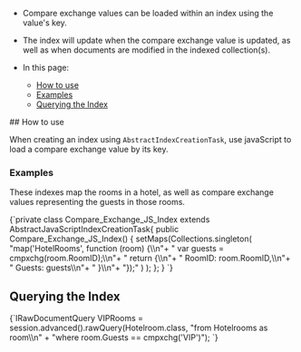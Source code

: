 
<Admonition type="note" title="">

* Compare exchange values can be loaded within an index using the value's key.  

* The index will update when the compare exchange value is updated, as well 
as when documents are modified in the indexed collection(s).  

* In this page:  
  * [How to use](../indexes/indexing-compare-exchange-values.mdx#how-to-use)  
  * [Examples](../indexes/indexing-compare-exchange-values.mdx#examples)  
  * [Querying the Index](../indexes/indexing-compare-exchange-values.mdx#querying-the-index)  

</Admonition>
## How to use 

When creating an index using `AbstractIndexCreationTask`, use javaScript 
to load a compare exchange value by its key.  



### Examples

These indexes map the rooms in a hotel, as well as compare exchange values 
representing the guests in those rooms.  


<Tabs groupId='languageSyntax'>
<TabItem value="JavaScript-syntax" label="JavaScript-syntax">
<CodeBlock language="java">
{`private class Compare_Exchange_JS_Index extends AbstractJavaScriptIndexCreationTask{
    public Compare_Exchange_JS_Index()
    {
        setMaps(Collections.singleton(
                "map('HotelRooms', function (room) {\\n"+
                "   var guests = cmpxchg(room.RoomID);\\n"+
                "   return {\\n"+
                "       RoomID: room.RoomID,\\n"+
                "       Guests: guests\\n"+
                "   }\\n"+
                "});"
                )
        );
    };
}
`}
</CodeBlock>
</TabItem>
</Tabs>



## Querying the Index

<Tabs groupId='languageSyntax'>
<TabItem value="RawQuery" label="RawQuery">
<CodeBlock language="java">
{`IRawDocumentQuery<Hotelroom> VIPRooms = session.advanced().rawQuery(Hotelroom.class,
    "from Hotelrooms as room\\n" +
        "where room.Guests == cmpxchg('VIP')");
`}
</CodeBlock>
</TabItem>
</Tabs>




